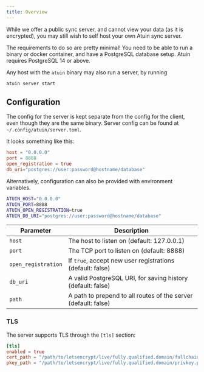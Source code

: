 ```yaml
---
title: Overview
---
```


While we offer a public sync server, and cannot view your data (as it is encrypted), you may still wish to self host your own Atuin sync server.

The requirements to do so are pretty minimal! You need to be able to run a binary or docker container, and have a PostgreSQL database setup. Atuin requires PostgreSQL 14 or above.

Any host with the `atuin` binary may also run a server, by running

```shell
atuin server start
```

## Configuration

The config for the server is kept separate from the config for the client, even
though they are the same binary. Server config can be found at
`~/.config/atuin/server.toml`.

It looks something like this:

```toml
host = "0.0.0.0"
port = 8888
open_registration = true
db_uri="postgres://user:password@hostname/database"
```

Alternatively, configuration can also be provided with environment variables.

```sh
ATUIN_HOST="0.0.0.0"
ATUIN_PORT=8888
ATUIN_OPEN_REGISTRATION=true
ATUIN_DB_URI="postgres://user:password@hostname/database"
```


| Parameter           | Description                                                                   |
| ------------------- | ----------------------------------------------------------------------------- |
| `host`              | The host to listen on (default: 127.0.0.1)                                    |
| `port`              | The TCP port to listen on (default: 8888)                                         |
| `open_registration` | If `true`, accept new user registrations (default: false)                     |
| `db_uri`            | A valid PostgreSQL URI, for saving history (default: false)                   |
| `path`              | A path to prepend to all routes of the server (default: false)                |

### TLS

The server supports TLS through the `[tls]` section:

```toml
[tls]
enabled = true
cert_path = "/path/to/letsencrypt/live/fully.qualified.domain/fullchain.pem"
pkey_path = "/path/to/letsencrypt/live/fully.qualified.domain/privkey.pem"
```


